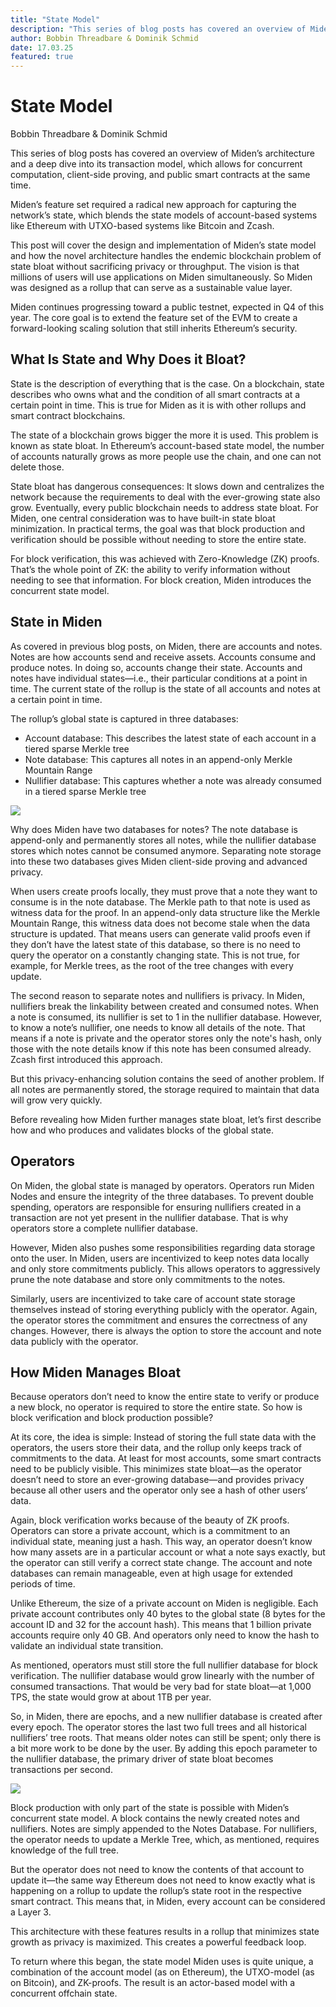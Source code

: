 ```yaml
---
title: "State Model"
description: "This series of blog posts has covered an overview of Miden’s architecture and a deep dive into its transaction model"
author: Bobbin Threadbare & Dominik Schmid
date: 17.03.25
featured: true
---
```



# State Model

<span className="author">Bobbin Threadbare & Dominik Schmid</span>

This series of blog posts has covered an overview of Miden’s architecture and a deep dive into its transaction model, which allows for concurrent computation, client-side proving, and public smart contracts at the same time.

Miden’s feature set required a radical new approach for capturing the network’s state, which blends the state models of account-based systems like Ethereum with UTXO-based systems like Bitcoin and Zcash.

This post will cover the design and implementation of Miden’s state model and how the novel architecture handles the endemic blockchain problem of state bloat without sacrificing privacy or throughput. The vision is that millions of users will use applications on Miden simultaneously. So Miden was designed as a rollup that can serve as a sustainable value layer.

Miden continues progressing toward a public testnet, expected in Q4 of this year. The core goal is to extend the feature set of the EVM to create a forward-looking scaling solution that still inherits Ethereum’s security.

## What Is State and Why Does it Bloat?

State is the description of everything that is the case. On a blockchain, state describes who owns what and the condition of all smart contracts at a certain point in time. This is true for Miden as it is with other rollups and smart contract blockchains.

The state of a blockchain grows bigger the more it is used. This problem is known as state bloat. In Ethereum’s account-based state model, the number of accounts naturally grows as more people use the chain, and one can not delete those.

State bloat has dangerous consequences: It slows down and centralizes the network because the requirements to deal with the ever-growing state also grow. Eventually, every public blockchain needs to address state bloat. For Miden, one central consideration was to have built-in state bloat minimization. In practical terms, the goal was that block production and verification should be possible without needing to store the entire state.

For block verification, this was achieved with Zero-Knowledge (ZK) proofs. That’s the whole point of ZK: the ability to verify information without needing to see that information. For block creation, Miden introduces the concurrent state model.

## State in Miden

As covered in previous blog posts, on Miden, there are accounts and notes. Notes are how accounts send and receive assets. Accounts consume and produce notes. In doing so, accounts change their state. Accounts and notes have individual states—i.e., their particular conditions at a point in time. The current state of the rollup is the state of all accounts and notes at a certain point in time.

The rollup’s global state is captured in three databases:

- Account database: This describes the latest state of each account in a tiered sparse Merkle tree
- Note database: This captures all notes in an append-only Merkle Mountain Range
- Nullifier database: This captures whether a note was already consumed in a tiered sparse Merkle tree

![](/images/01.jpg)

Why does Miden have two databases for notes? The note database is append-only and permanently stores all notes, while the nullifier database stores which notes cannot be consumed anymore. Separating note storage into these two databases gives Miden client-side proving and advanced privacy.

When users create proofs locally, they must prove that a note they want to consume is in the note database. The Merkle path to that note is used as witness data for the proof. In an append-only data structure like the Merkle Mountain Range, this witness data does not become stale when the data structure is updated. That means users can generate valid proofs even if they don’t have the latest state of this database, so there is no need to query the operator on a constantly changing state. This is not true, for example, for Merkle trees, as the root of the tree changes with every update.

The second reason to separate notes and nullifiers is privacy. In Miden, nullifiers break the linkability between created and consumed notes. When a note is consumed, its nullifier is set to 1 in the nullifier database. However, to know a note’s nullifier, one needs to know all details of the note. That means if a note is private and the operator stores only the note's hash, only those with the note details know if this note has been consumed already. Zcash first introduced this approach.

But this privacy-enhancing solution contains the seed of another problem. If all notes are permanently stored, the storage required to maintain that data will grow very quickly.

Before revealing how Miden further manages state bloat, let’s first describe how and who produces and validates blocks of the global state.

## Operators

On Miden, the global state is managed by operators. Operators run Miden Nodes and ensure the integrity of the three databases. To prevent double spending, operators are responsible for ensuring nullifiers created in a transaction are not yet present in the nullifier database. That is why operators store a complete nullifier database.

However, Miden also pushes some responsibilities regarding data storage onto the user. In Miden, users are incentivized to keep notes data locally and only store commitments publicly. This allows operators to aggressively prune the note database and store only commitments to the notes.

Similarly, users are incentivized to take care of account state storage themselves instead of storing everything publicly with the operator. Again, the operator stores the commitment and ensures the correctness of any changes. However, there is always the option to store the account and note data publicly with the operator.

## How Miden Manages Bloat

Because operators don’t need to know the entire state to verify or produce a new block, no operator is required to store the entire state. So how is block verification and block production possible?

At its core, the idea is simple: Instead of storing the full state data with the operators, the users store their data, and the rollup only keeps track of commitments to the data. At least for most accounts, some smart contracts need to be publicly visible. This minimizes state bloat—as the operator doesn’t need to store an ever-growing database—and provides privacy because all other users and the operator only see a hash of other users’ data.

Again, block verification works because of the beauty of ZK proofs. Operators can store a private account, which is a commitment to an individual state, meaning just a hash. This way, an operator doesn’t know how many assets are in a particular account or what a note says exactly, but the operator can still verify a correct state change. The account and note databases can remain manageable, even at high usage for extended periods of time.

Unlike Ethereum, the size of a private account on Miden is negligible. Each private account contributes only 40 bytes to the global state (8 bytes for the account ID and 32 for the account hash). This means that 1 billion private accounts require only 40 GB. And operators only need to know the hash to validate an individual state transition.

As mentioned, operators must still store the full nullifier database for block verification. The nullifier database would grow linearly with the number of consumed transactions. That would be very bad for state bloat—at 1,000 TPS, the state would grow at about 1TB per year.

So, in Miden, there are epochs, and a new nullifier database is created after every epoch. The operator stores the last two full trees and all historical nullifiers’ tree roots. That means older notes can still be spent; only there is a bit more work to be done by the user. By adding this epoch parameter to the nullifier database, the primary driver of state bloat becomes transactions per second.

![](/images/01.jpg)

Block production with only part of the state is possible with Miden’s concurrent state model. A block contains the newly created notes and nullifiers. Notes are simply appended to the Notes Database. For nullifiers, the operator needs to update a Merkle Tree, which, as mentioned, requires knowledge of the full tree.

But the operator does not need to know the contents of that account to update it—the same way Ethereum does not need to know exactly what is happening on a rollup to update the rollup’s state root in the respective smart contract. This means that, in Miden, every account can be considered a Layer 3.

This architecture with these features results in a rollup that minimizes state growth as privacy is maximized. This creates a powerful feedback loop.

To return where this began, the state model Miden uses is quite unique, a combination of the account model (as on Ethereum), the UTXO-model (as on Bitcoin), and ZK-proofs. The result is an actor-based model with a concurrent offchain state.
